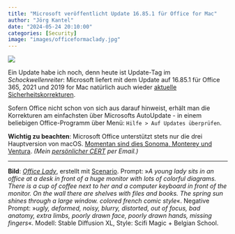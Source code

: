 ```yaml
---
title: "Microsoft veröffentlicht Update 16.85.1 für Office for Mac"
author: "Jörg Kantel"
date: "2024-05-24 20:10:00"
categories: [Security]
image: "images/officeformaclady.jpg"
---
```


[![](images/officeformaclady-b.jpg)](https://www.flickr.com/photos/schockwellenreiter/53581277316/)

Ein Update habe ich noch, denn heute ist Update-Tag im *Schockwellenreiter*: Microsoft liefert mit dem Update auf 16.85.1 für Office 365, 2021 und 2019 for Mac natürlich auch wieder [aktuelle Sicherheitskorrekturen](https://docs.microsoft.com/en-us/officeupdates/release-notes-office-for-mac).

Sofern Office nicht schon von sich aus darauf hinweist, erhält man die Korrekturen am einfachsten über Microsofts AutoUpdate - in einem beliebigen Office-Programm über Menü: `Hilfe > Auf Updates überprüfen`.

**Wichtig zu beachten**: Microsoft Office unterstützt stets nur die drei Hauptversion von 
macOS. [Momentan sind dies  Sonoma, Monterey und Ventura](https://support.microsoft.com/de-de/office/aktualisieren-sie-macos-um-weiterhin-microsoft-365-und-office-für-mac-updates-zu-erhalten-16b8414f-08ec-4b24-8c91-10a918f649f8). *(Mein [persönlicher CERT](http://www.gwdg.de/~mreiman1/) per Email.)*

---

**Bild**: *[Office Lady](https://www.flickr.com/photos/schockwellenreiter/53581277316/)*, erstellt mit [Scenario](http://cognitiones.kantel-chaos-team.de/technikgeschichte/rechnerundnetze/scenario.html). Prompt: »*A young lady sits in an office at a desk in front of a huge monitor with lots of colorful diagrams. There is a cup of coffee next to her and a computer keyboard in front of the monitor. On the wall there are shelves with files and books. The spring sun shines through a large window. colored french comic style*«. Negative Prompt: »*ugly, deformed, noisy, blurry, distorted, out of focus, bad anatomy, extra limbs, poorly drawn face, poorly drawn hands, missing fingers*«. Modell: Stable Diffusion XL, Style: Scifi Magic + Belgian School.